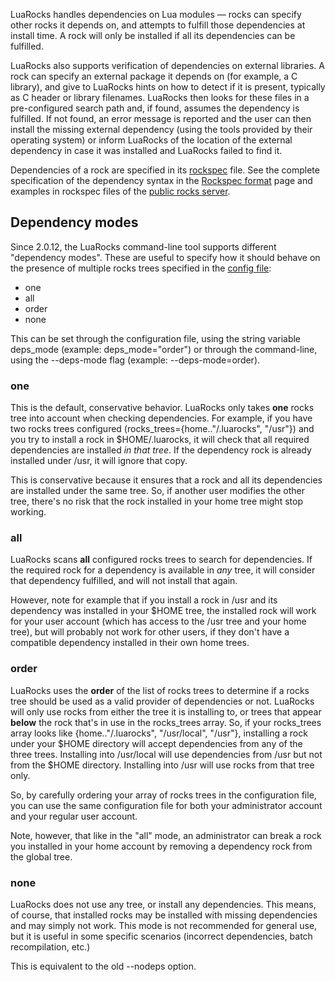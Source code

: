 LuaRocks handles dependencies on Lua modules — rocks can specify other rocks it depends on, and attempts to fulfill those dependencies at install time. A rock will only be installed if all its dependencies can be fulfilled.

LuaRocks also supports verification of dependencies on external libraries. A rock can specify an external package it depends on (for example, a C library), and give to LuaRocks hints on how to detect if it is present, typically as C header or library filenames. LuaRocks then looks for these files in a pre-configured search path and, if found, assumes the dependency is fulfilled. If not found, an error message is reported and the user can then install the missing external dependency (using the tools provided by their operating system) or inform LuaRocks of the location of the external dependency in case it was installed and LuaRocks failed to find it.

Dependencies of a rock are specified in its [[Rockspec format|rockspec]] file. See the complete specification of the dependency syntax in the [[Rockspec format]] page and examples in rockspec files of the [http://luarocks.luaforge.net/rocks/ public rocks server].

== Dependency modes ==

Since 2.0.12, the LuaRocks command-line tool supports different "dependency modes". These are useful to specify how it should behave on the presence of multiple rocks trees specified in the [[Config file format|config file]]:

* one
* all
* order
* none

This can be set through the configuration file, using the string variable deps_mode (example: deps_mode="order") or through the command-line, using the --deps-mode flag (example: --deps-mode=order). 

=== one ===

This is the default, conservative behavior. LuaRocks only takes '''one''' rocks tree into account when checking dependencies. For example, if you have two rocks trees configured (rocks_trees={home.."/.luarocks", "/usr"}) and you try to install a rock in $HOME/.luarocks, it will check that all required dependencies are installed ''in that tree''. If the dependency rock is already installed under /usr, it will ignore that copy.

This is conservative because it ensures that a rock and all its dependencies are installed under the same tree. So, if another user modifies the other tree, there's no risk that the rock installed in your home tree might stop working.

=== all ===

LuaRocks scans '''all''' configured rocks trees to search for dependencies. If the required rock for a dependency is available in ''any'' tree, it will consider that dependency fulfilled, and will not install that again.

However, note for example that if you install a rock in /usr and its dependency was installed in your $HOME tree, the installed rock will work for your user account (which has access to the /usr tree and your home tree), but will probably not work for other users, if they don't have a compatible dependency installed in their own home trees.

=== order ===

LuaRocks uses the '''order''' of the list of rocks trees to determine if a rocks tree should be used as a valid provider of dependencies or not. LuaRocks will only use rocks from either the tree it is installing to, or trees that appear '''below''' the rock that's in use in the rocks_trees array. So, if your rocks_trees array looks like {home.."/.luarocks", "/usr/local", "/usr"}, installing a rock under your $HOME directory will accept dependencies from any of the three trees. Installing into /usr/local will use dependencies from /usr but not from the $HOME directory. Installing into /usr will use rocks from that tree only.

So, by carefully ordering your array of rocks trees in the configuration file, you can use the same configuration file for both your administrator account and your regular user account.

Note, however, that like in the "all" mode, an administrator can break a rock you installed in your home account by removing a dependency rock from the global tree.

=== none ===

LuaRocks does not use any tree, or install any dependencies. This means, of course, that installed rocks may be installed with missing dependencies and may simply not work. This mode is not recommended for general use, but it is useful in some specific scenarios (incorrect dependencies, batch recompilation, etc.)

This is equivalent to the old --nodeps option.

